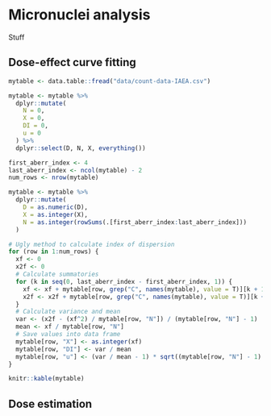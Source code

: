 # Micronuclei analysis {#stats-micro}
Stuff

## Dose-effect curve fitting

```r
mytable <- data.table::fread("data/count-data-IAEA.csv")

mytable <- mytable %>%
  dplyr::mutate(
    N = 0,
    X = 0,
    DI = 0,
    u = 0
  ) %>%
  dplyr::select(D, N, X, everything())

first_aberr_index <- 4
last_aberr_index <- ncol(mytable) - 2
num_rows <- nrow(mytable)

mytable <- mytable %>%
  dplyr::mutate(
    D = as.numeric(D),
    X = as.integer(X),
    N = as.integer(rowSums(.[first_aberr_index:last_aberr_index]))
  )

# Ugly method to calculate index of dispersion
for (row in 1:num_rows) {
  xf <- 0
  x2f <- 0
  # Calculate summatories
  for (k in seq(0, last_aberr_index - first_aberr_index, 1)) {
    xf <- xf + mytable[row, grep("C", names(mytable), value = T)][k + 1] * k
    x2f <- x2f + mytable[row, grep("C", names(mytable), value = T)][k + 1] * k^2
  }
  # Calculate variance and mean
  var <- (x2f - (xf^2) / mytable[row, "N"]) / (mytable[row, "N"] - 1)
  mean <- xf / mytable[row, "N"]
  # Save values into data frame
  mytable[row, "X"] <- as.integer(xf)
  mytable[row, "DI"] <- var / mean
  mytable[row, "u"] <- (var / mean - 1) * sqrt((mytable[row, "N"] - 1) / (2 * (1 - 1 / mytable[row, "X"])))
}

knitr::kable(mytable)
```

<!-- [Download dicentrics distribution](https://biodosimetry-uab.github.io/documentation/data/count-data-IAEA.csv) -->

## Dose estimation
